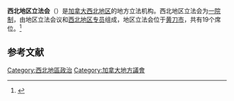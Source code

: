 
{{Expand language|1=en|time=2020-10-17T17:31:45+00:00}}
{{Infobox legislature
 | name= 西北地区立法会
 | native_name               = {{lang|en|Legislative Assembly of the Northwest Territories}} 
 {{collapsible list
  ||title = 其他官方名稱：<ref>[https://www.assembly.gov.nt.ca/sites/default/files/images/3521_legislative-assembly-vis-web.pdf Northwest Territories Legislative Assembly]</ref>
  |titlestyle = background:transparent;text-align:left;padding-left:2.5em;font-size:85%;<!--size of [show]/[hide] link-->
  |liststyle = text-align:left; font-size:85%; white-space:nowrap;
  | {{small|{{nobold|{{lang-fr|Assemblée législative des Territoires du Nord-Ouest}}}}}} 
  | {{small|{{nobold|[[斯拉夫語|北斯拉夫語]]：{{lang|scs|K'áowe gogha ełek'éterewe ke łénakedé}} }}}}
  | {{small|{{nobold|[[斯拉夫語|南斯拉夫語]]：{{lang|xsl|Gogha Sombaa Nálée}} }}}}
  | {{small|{{nobold|[[多格里布語|多格里布語]]：{{lang|dgr|Ek’ètehtsodǫ Łegehdı̀ Kǫ̀}} }}}}
  | {{small|{{nobold|[[哥威迅語|哥威迅語]]：{{lang|gwi|Dagwidįį'è' Tr'igwahtsii Geenjit Nadhat Kat"}} }}}}
  | {{small|{{nobold|[[伊努克提圖特語|伊努克提圖特語]]：{{lang|iu|ᒪᓕᒐᓕᐅᖅᑎᑦ}} }}}}
  | {{small|{{nobold|[[克里語|克里語]]：{{lang|cr|Kîci Okimänähk Mämawapowin}} }}}}
  | {{small|{{nobold|[[奇佩瓦揚語|奇佩瓦揚語]]：{{lang|chp|Beba Ɂełígíth Ɂeła Déłtth’ı Kų́é}} }}}}
  | {{small|{{nobold|[[因紐維盧頓語|因紐維盧頓語]]：{{lang|ikt|Legislative Assemblitkut}} }}}}
  | {{small|{{nobold|[[因紐因那頓語|因紐因那頓語]]：{{lang|ikt|Ihumiurviat Malirutaliatigun}}}}}}
  }}
 | legislature         = 第19屆
 | coa_pic            = Coat of arms of Northwest Territories.svg
 | coa_pic_res        = 
 | foundation         = 1870
 | preceded_by        = 
 | house_type         = 一院制
 | body               = 
 | leader1_type       = 联邦专员
 | leader1            = [[玛格丽特·托姆|玛格丽特·托姆]]
 | party1             = 
 | election1          = 2017年9月18日
 | leader2_type       = 议长
 | leader2            = Frederick Blake Jr.
 | election2          = 2019年10月24日
 | party2             = [[无党籍|无党籍]]
 | leader3_type       = [[西北地区长官|地区长官]]
 | leader3            = [[卡罗琳·科克伦|卡罗琳·科克伦]]
 | party3             = [[无党籍|无党籍]]
 | election3          = 2019年10月24日
 | leader4_type       =反對黨領袖
 | leader4            = 
 | party4             = 
 | leader5_type       =反對黨議院領袖
 | leader5            = 
 | party5             = 
 | election5          = 
 | members            = 19名地区议员
| structure1         = NorthWest Territories Legislature Plan 2014 19 Members.svg                       
| structure1_res     = 150px
| political_groups1  = 
;共识政府
:{{legend|#808080|[[无党籍|无党籍]] (19)}}

 | last_election1     = [[2019年西北地区选举|2019年10月1日]]
 | next_election1     = 2023年
 | session_room       = Northwest Territories Legislative Building.jpg
 | meeting_place      = 位于[[耶洛奈夫|黄刀市]]的西北地区立法会大樓
 | website            = {{URL|www.assembly.gov.nt.ca}}
}}

'''西北地区立法会'''（{{lang-en|Legislative Assembly of the Northwest Territories}}）是[[加拿大|加拿大]][[西北地区_(加拿大)|西北地区]]的地方立法机构。西北地区立法会为[[一院制|一院制]]，由地区立法会议和[[西北地区专员|西北地区专员]]组成，地区立法会位于[[耶洛奈夫|黄刀市]]，共有19个席位。<ref>{{Cite web |url=https://assembly.gov.nt.ca/ |title=Official site |access-date=2021-05-16 |archive-date=2019-12-29 |archive-url=https://web.archive.org/web/20191229213849/https://www.assembly.gov.nt.ca/ |dead-url=no }}</ref>

==参考文献==
{{reflist}}

{{加拿大一级行政区的立法机关}}
[[Category:西北地區政治|Category:西北地區政治]]
[[Category:加拿大地方議會|Category:加拿大地方議會]]